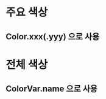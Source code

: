 
<Meta title="Colors" />
<h1>주요 색상 </h1>
<h2>Color.xxx(.yyy) 으로 사용</h2>
<ColorPalette>
  <ColorItem
    title="Color.primary"
    colors={{
      default: "#FFFFFF",
      hover: "#EBEBEB",
      active: "#D2D5D6",
    }}
  />
  <ColorItem
    title="Color.secondary"
    colors={{
      default: "#1F242A",
      hover: "#333A41",
      active: "#767676",
    }}
  />
  <ColorItem
    title="Color.accent"
    colors={{
      default: "#0062D2",
      hover: "#0053B2",
      active: "#003775",
      disabled: "#002249",
    }}
  />
  <ColorItem
    title="Color.outline"
    colors={{
      default: "transparent",
      hover: "#929AA1",
      active: "#B1B5B8",
      disabled: "#1F242A",
    }}
  />
  <ColorItem
    title="Color.text"
    colors={{
      default: "#FFFFFF",
      sub: "#767676",
      light: "#B1B5B8",
      inverse: "#121212",
    }}
  />
  <ColorItem
    title="Color"
    colors={{
      "Color.bg": "#121212",
      "Color.success": "#00CD0E",
      "Color.warning": "#FFD000",
      "Color.critical": "#D90000",
    }}
  />
</ColorPalette>

<h1>전체 색상 </h1>
<h2>ColorVar.name 으로 사용</h2>
<ColorPalette>
  <ColorItem
    title="ColorVar.grey"
    colors={{
      1: "#EBEBEB",
      2: "#DADADA",
      3: "#C1C1C1",
      4: "#AEAEAE",
      5: "#929292",
      6: "#767676",
      7: "#5D5D5D",
      8: "#484848",
      9: "#2C2C2C",
      10: "#121212",
    }}
  />
  <ColorItem
    title="ColorVar.greyBlue"
    colors={{
      1: "#EBEBEB",
      2: "#D2D5D6",
      3: "#B1B5B8",
      4: "#929AA1",
      5: "#6C767F",
      6: "#545F6A",
      7: "#434E59",
      8: "#333A41",
      9: "#1F242A",
      10: "#111115",
    }}
  />
  <ColorItem
    title="ColorVar.blue.light"
    colors={{
      1: "#F0F7FF",
      2: "#DCECFF",
      3: "#C0DDFF",
      4: "#A3CDFF",
      5: "#86BDFE",
      6: "#73B3FF",
      7: "#5AA5FF",
      8: "#3792FF",
      9: "#1F85FF",
      10: "#0074FF",
    }}
  />
  <ColorItem
    title="ColorVar.blue.dark"
    colors={{
      1: "#006DEF",
      2: "#0062D2",
      3: "#005CC4",
      4: "#0053B2",
      5: "#004A9E",
      6: "#004390",
      7: "#003775",
      8: "#002C5E",
      9: "#002249",
      10: "#001732",
    }}
  />
  <ColorItem
    title="ColorVar"
    colors={{
      "ColorVar.white": "#FFFFFF",
      "ColorVar.transparent": "transparent",
      "ColorVar.green": "#00CD0E",
      "ColorVar.yellow": "#FFD000",
      "ColorVar.red": "#D90000",
    }}
  />
</ColorPalette>
